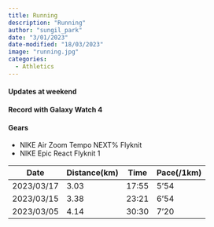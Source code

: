 ```yaml
---
title: Running
description: "Running"
author: "sungil_park"
date: "3/01/2023"
date-modified: "18/03/2023"
image: "running.jpg"
categories:
  - Athletics
---
```


#### Updates at weekend
#### Record with Galaxy Watch 4
#### Gears
 * NIKE  Air Zoom Tempo NEXT% Flyknit
 * NIKE Epic React Flyknit 1
 

|Date|Distance(km)|Time|Pace(/1km)|
|---|---|---|---|
|2023/03/17|3.03|17:55|5'54|
|2023/03/15|3.38|23:21|6'54|
|2023/03/05|4.14|30:30|7'20|